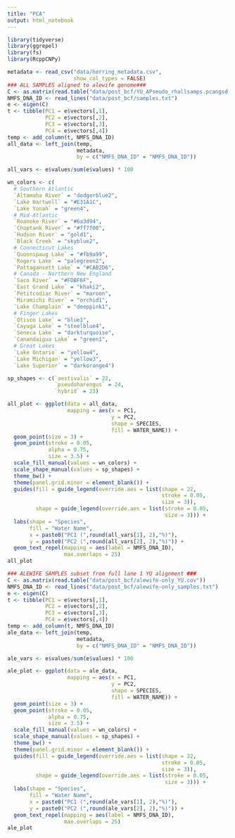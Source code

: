 ```yaml
---
title: "PCA"
output: html_notebook
---
```


```r
library(tidyverse)
library(ggrepel)
library(fs)
library(RcppCNPy)
```

```r
metadata <- read_csv("data/herring_metadata.csv", 
                     show_col_types = FALSE)
### ALL SAMPLES aligned to alewife genome###
C <- as.matrix(read.table("data/post_bcf/YU_APseudo_rhallsamps.pcangsd.output.cov"))
NMFS_DNA_ID <- read_lines("data/post_bcf/samples.txt")
e <- eigen(C)
t <- tibble(PC1 = e$vectors[,1], 
            PC2 = e$vectors[,2], 
            PC3 = e$vectors[,3], 
            PC4 = e$vectors[,4])
temp <- add_column(t, NMFS_DNA_ID)
all_data <- left_join(temp, 
                      metadata, 
                      by = c("NMFS_DNA_ID" = "NMFS_DNA_ID"))

all_vars <- e$values/sum(e$values) * 100
```

```r
wn_colors <- c(
  # Southern Atlantic
  `Altamaha River` = "dodgerblue2", 
  `Lake Hartwell` = "#E31A1C",
  `Lake Yonah` = "green4", 
  # Mid-Atlantic
  `Roanoke River` = "#6a3d94", 
  `Choptank River` = "#ff7f00", 
  `Hudson River` = "gold1", 
  `Black Creek` = "skyblue2",
  # Connecticut Lakes
  `Quonnipaug Lake` = "#fb9a99", 
  `Rogers Lake` = "palegreen2", 
  `Pattagansett Lake` = "#CAB2D6", 
  # Canada - Northern New England
  `Saco River` = "#FDBF6F", 
  `East Grand Lake` = "khaki2", 
  `Petitcodiac River` = "maroon", 
  `Miramichi River` = "orchid1", 
  `Lake Champlain` = "deeppink1", 
  # Finger Lakes
  `Otisco Lake` = "blue1", 
  `Cayuga Lake` = "steelblue4", 
  `Seneca Lake` = "darkturquoise", 
  `Canandaigua Lake` = "green1",
  # Great Lakes
  `Lake Ontario` = "yellow4", 
  `Lake Michigan` = "yellow3", 
  `Lake Superior` = "darkorange4")

sp_shapes <- c(`aestivalis` = 22, 
               `pseudoharengus` = 24, 
               `hybrid` = 23)
```

```r
all_plot <- ggplot(data = all_data,
                   mapping = aes(x = PC1, 
                                 y = PC2,
                                 shape = SPECIES,
                                 fill = WATER_NAME)) +
  geom_point(size = 3) + 
  geom_point(stroke = 0.05,
             alpha = 0.75,
             size = 3.5) +
  scale_fill_manual(values = wn_colors) +
  scale_shape_manual(values = sp_shapes) +
  theme_bw() +
  theme(panel.grid.minor = element_blank()) +
  guides(fill = guide_legend(override.aes = list(shape = 22, 
                                                 stroke = 0.05, 
                                                 size = 3)), 
         shape = guide_legend(override.aes = list(stroke = 0.05, 
                                                  size = 3))) +
  labs(shape = "Species", 
       fill = "Water Name", 
       x = paste0("PC1 (",round(all_vars[1], 2),"%)"),
       y = paste0("PC2 (",round(all_vars[2], 2),"%)")) +
  geom_text_repel(mapping = aes(label = NMFS_DNA_ID), 
                  max.overlaps = 25)
all_plot
```

```r
### ALEWIFE SAMPLES subset from full lane 1 YU alignment ###
C <- as.matrix(read.table("data/post_bcf/alewife-only_YU.cov"))
NMFS_DNA_ID <- read_lines("data/post_bcf/alewife-only_samples.txt")
e <- eigen(C)
t <- tibble(PC1 = e$vectors[,1], 
            PC2 = e$vectors[,2], 
            PC3 = e$vectors[,3], 
            PC4 = e$vectors[,4])
temp <- add_column(t, NMFS_DNA_ID)
ale_data <- left_join(temp, 
                      metadata, 
                      by = c("NMFS_DNA_ID" = "NMFS_DNA_ID"))

ale_vars <- e$values/sum(e$values) * 100
```


```r
ale_plot <- ggplot(data = ale_data,
                   mapping = aes(x = PC1, 
                                 y = PC2,
                                 shape = SPECIES,
                                 fill = WATER_NAME)) +
  geom_point(size = 3) + 
  geom_point(stroke = 0.05,
             alpha = 0.75,
             size = 3.5) +
  scale_fill_manual(values = wn_colors) +
  scale_shape_manual(values = sp_shapes) +
  theme_bw() +
  theme(panel.grid.minor = element_blank()) +
  guides(fill = guide_legend(override.aes = list(shape = 22, 
                                                 stroke = 0.05, 
                                                 size = 3)), 
         shape = guide_legend(override.aes = list(stroke = 0.05, 
                                                  size = 3))) +
  labs(shape = "Species", 
       fill = "Water Name", 
       x = paste0("PC1 (",round(ale_vars[1], 2),"%)"),
       y = paste0("PC2 (",round(ale_vars[2], 2),"%)")) +
  geom_text_repel(mapping = aes(label = NMFS_DNA_ID), 
                  max.overlaps = 25)
ale_plot
```

